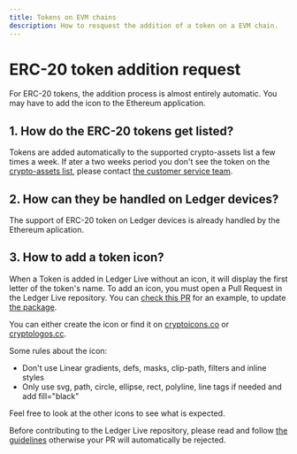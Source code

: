 ```yaml
---
title: Tokens on EVM chains
description: How to resquest the addition of a token on a EVM chain.
---
```



# ERC-20 token addition request

For ERC-20 tokens, the addition process is almost entirely automatic. You may have to add the icon to the Ethereum application. 

## 1. How do the ERC-20 tokens get listed?

Tokens are added automatically to the supported crypto-assets list a few times a week. If ater a two weeks period you don't see the token on the [crypto-assets list](https://www.ledger.com/supported-crypto-assets), please contact [the customer service team](https://support.ledger.com/contact-us).

## 2. How can they be handled on Ledger devices?

The support of ERC-20 token on Ledger devices is already handled by the Ethereum aplication.

## 3. How to add a token icon?

When a Token is added in Ledger Live without an icon, it will display the first letter of the token's name. To add an icon, you must open a Pull Request in the Ledger Live repository. You can [check this PR](https://github.com/LedgerHQ/ledger-live/pull/5394) for an example, to update [the package](https://github.com/LedgerHQ/ledger-live/tree/develop/libs/ui/packages/crypto-icons).

You can either create the icon or find it on [cryptoicons.co](http://cryptoicons.co/) or [cryptologos.cc](https://cryptologos.cc/).

Some rules about the icon:
- Don't use Linear gradients, defs, masks, clip-path, filters and inline styles
- Only use svg, path, circle, ellipse, rect, polyline, line tags if needed and add fill="black"

Feel free to look at the other icons to see what is expected. 


<Callout type="warning" emoji="⚠️">
	Before contributing to the Ledger Live repository, please read and follow <a href='https://github.com/LedgerHQ/ledger-live/blob/develop/CONTRIBUTING.md'>the guidelines</a> otherwise your PR will automatically be rejected.
</Callout>
